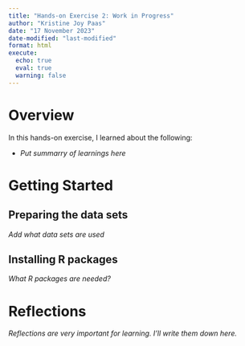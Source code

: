 ```yaml
---
title: "Hands-on Exercise 2: Work in Progress"
author: "Kristine Joy Paas"
date: "17 November 2023"
date-modified: "last-modified"
format: html
execute: 
  echo: true
  eval: true
  warning: false
---
```


# Overview

In this hands-on exercise, I learned about the following:

-   *Put summarry of learnings here*

# Getting Started

## Preparing the data sets

*Add what data sets are used*

## Installing R packages

*What R packages are needed?*

# Reflections

*Reflections are very important for learning. I'll write them down here.*
